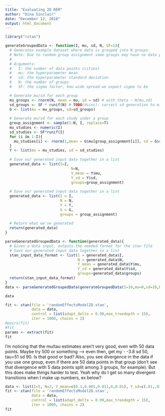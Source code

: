 ```yaml
---
title: "Evaluating 2D REM"
author: "Dina Sinclair"
date: "December 12, 2018"
output: html_document
---
```


```r
library("rstan")

generateGroupedData <- function(I, mu, sd, N, SF=1){
  # Generates example dataset where data is grouped into N groups.
  # Note: Due to random group assignment some groups may have no data points assigned to them.
  # 
  # Arguments:
  #   I: the number of data points (cities)
  #   mu: the hyperparameter mean
  #   sd: the hyperparameter standard deviation
  #   N: the number of groups
  #   SF: the sigma factor, how wide spread we expect sigma to be

  # Generate mu/sd for each group
  mu_groups <- rnorm(N, mean = mu, sd = sd) # with theta ~ N(mu,sd)
  sd_groups <- SF * runif(N) # TODO(dsinc): correct sd generation to mirror stan code (lognormal?)
  G <- list(mu = mu_groups, sd=sd_groups)
  
  # Generate mu/sd for each study under a group
  group_assignment <- sample(1:N, I, replace=T)
  mu_studies <- numeric(I)
  sd_studies <- SF*runif(I)
  for (i in 1:I){
    mu_studies[i] <- rnorm(1,mean = G$mu[group_assignment[i]], sd = G$sd[group_assignment[i]])
  }
  Y <- list(mu = mu_studies, sd = sd_studies)
  
  # Save our generated input data together in a list
  generated_data <- list(I=I,
                              N=N,
                              Y_mean = Y$mu,
                              Y_sd = Y$sd,
                              groups=group_assignment)
  
  # Save our generated input data together in a list
  generated_data <- list(I = I,
                         N = N,
                         Y = Y,
                         G = G,
                         groups = group_assignment)
  
  # Return what we've generated
  return(generated_data)
}

parseGeneratedGroupedData <- function(generated_data){
  # Given a data input, outputs the needed format for the stan file
  # Save our generated input data together in a list
  stan_input_data_format <- list(I = generated_data$I,
                                 N = generated_data$N,
                                 Y_mean = generated_data$Y$mu,
                                 Y_sd = generated_data$Y$sd,
                                 groups=generated_data$groups)
  return(stan_input_data_format)
}
data <- parseGeneratedGroupedData(generateGroupedData(I=10,mu=0,sd=10,N=3))

data
```

```r
fit <- stan(file = 'randomEffectsModel2D.stan', 
            data = data,
            control = list(adapt_delta = 0.99,max_treedepth = 15),
            iter = 1000, chains = 2)
#pairs(fit)
#fit
params <- extract(fit)
fit

```
I'm noticing that the mu/tau estimates aren't very good, even with 50 data points. Maybe try 500 or something --> even then, get my - -3.8 sd 50, tau=51 sd 90. Is that good or bad? Also, you see divergence in the data if you use one group, even if there are 50 data points in that group (don't see that divergence with 5 data points split among 3 groups, for example). But this does make things harder to test. Yeah why do I get so many divergent transitions when I make up numbers, ex below?
```r
data <- list(I=5, N=2, Y_mean=c(0.1,0.001,0.011,0,0.01), Y_sd=c(.01,.01,.01,.01,.01), groups=c(1,2,1,1,2))
fit <- stan(file = 'randomEffectsModel2D.stan', 
            data = data,
            control = list(adapt_delta = 0.99,max_treedepth = 15),
            iter = 1000, chains = 2)
fit
```


